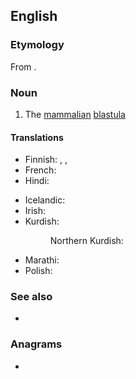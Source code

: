 ==English==

===Etymology===
From {{affix|en|blasto-|cyst}}.

===Noun===
{{en-noun}}

# {{lb|en|biology}} The [[mammalian]] [[blastula]]

====Translations====
{{trans-top|mammalian blastula}}
* Finnish: {{t|fi|alkiorakkula}}, {{t|fi|blastokysti}}, {{t+|fi|blastokysta}}
* French: {{t+|fr|blastocyste|m}}
* Hindi: {{t|hi|कोरकपुटी}}
{{trans-mid}}
* Icelandic: {{t|is|kímblaðra|f}}
* Irish: {{t|ga|blastaicist|f}}
* Kurdish:
*: Northern Kurdish: {{t|kmr|blastoçikildan|f}}
* Marathi: {{t|mr|कोरकपुटी}}
* Polish: {{t|pl|blastocysta|f}}
{{trans-bottom}}

===See also===
* {{pedia}}

===Anagrams===
* {{anagrams|en|a=abclosstty|cystoblast|cytoblasts}}